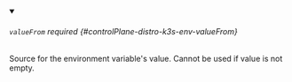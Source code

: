 


<details className="config-field" data-expandable="true" open>
<summary>

###### `valueFrom` <span className="config-field-required" data-required="false">required</span> <span className="config-field-type"></span> <span className="config-field-default"></span> <span className="config-field-enum"></span> {#controlPlane-distro-k3s-env-valueFrom}

Source for the environment variable's value. Cannot be used if value is not empty.

</summary>

<PartialValuefromreference />


</details>
